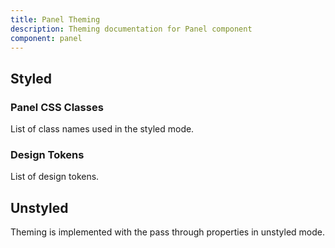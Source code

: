 ```yaml
---
title: Panel Theming
description: Theming documentation for Panel component
component: panel
---
```


## Styled

### Panel CSS Classes

List of class names used in the styled mode.

<DocTable name="Panel" category="style" />

### Design Tokens

List of design tokens.

<DocTable name="Panel" category="token" />

## Unstyled

Theming is implemented with the pass through properties in unstyled mode.
